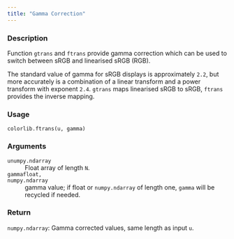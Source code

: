 ```yaml
---
title: "Gamma Correction"
---
```


### Description

Function `gtrans` and `ftrans` provide gamma correction which
can be used to switch between sRGB and linearised sRGB (RGB).

The standard value of gamma for sRGB displays is approximately `2.2`,
but more accurately is a combination of a linear transform and
a power transform with exponent `2.4`.
`gtrans` maps linearised sRGB to sRGB, `ftrans` provides the inverse mapping.

### Usage

<pre><code class='language-python'>colorlib.ftrans(u, gamma)</code></pre>

### Arguments

<dl class="pyp-list param-list">
  <dt style = "white-space: nowrap; font-family: monospace; vertical-align: top">
   <code id="colorspace.colorlib.colorlib.ftrans:u">u</code><code class="argument-class">numpy.ndarray</code>
  </dt>
 <dd>Float array of length `N`.</dd>
  <dt style = "white-space: nowrap; font-family: monospace; vertical-align: top">
   <code id="colorspace.colorlib.colorlib.ftrans:gamma">gamma</code><code class="argument-class">float, numpy.ndarray</code>
  </dt>
 <dd>gamma value; if float or
`numpy.ndarray` of length one, `gamma` will be recycled if needed.</dd>
</dl>

### Return

<code>numpy.ndarray</code>: Gamma corrected values, same length as input `u`.
